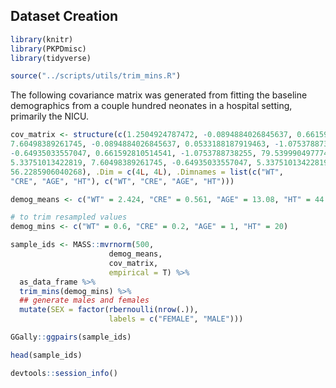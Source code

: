 ## Dataset Creation

```r
library(knitr)
library(PKPDmisc)
library(tidyverse)
```

```r
source("../scripts/utils/trim_mins.R")
```

The following covariance matrix was generated from 
fitting the baseline demographics from a couple hundred neonates in a hospital setting, primarily the NICU.

```r
cov_matrix <- structure(c(1.2504924787472, -0.0894884026845637, 0.661592810514541, 
7.60498389261745, -0.0894884026845637, 0.0533188187919463, -1.0753788738255, 
-0.64935033557047, 0.661592810514541, -1.0753788738255, 79.539990497774, 
5.33751013422819, 7.60498389261745, -0.64935033557047, 5.33751013422819, 
56.2285906040268), .Dim = c(4L, 4L), .Dimnames = list(c("WT", 
"CRE", "AGE", "HT"), c("WT", "CRE", "AGE", "HT")))

demog_means <- c("WT" = 2.424, "CRE" = 0.561, "AGE" = 13.08, "HT" = 44.9)

# to trim resampled values
demog_mins <- c("WT" = 0.6, "CRE" = 0.2, "AGE" = 1, "HT" = 20)

```

```r
sample_ids <- MASS::mvrnorm(500, 
                      demog_means, 
                      cov_matrix, 
                      empirical = T) %>%
  as_data_frame %>% 
  trim_mins(demog_mins) %>% 
  ## generate males and females
  mutate(SEX = factor(rbernoulli(nrow(.)), 
                      labels = c("FEMALE", "MALE")))
```


```r
GGally::ggpairs(sample_ids)
```

```r
head(sample_ids)
```


```r
devtools::session_info()
```

